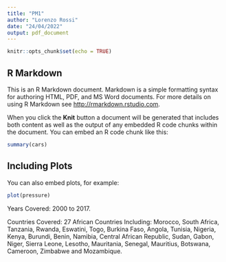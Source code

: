 ```yaml
---
title: "PM1"
author: "Lorenzo Rossi"
date: "24/04/2022"
output: pdf_document
---
```


```r
knitr::opts_chunk$set(echo = TRUE)
```

## R Markdown

This is an R Markdown document. Markdown is a simple formatting syntax for authoring HTML, PDF, and MS Word documents. For more details on using R Markdown see <http://rmarkdown.rstudio.com>.

When you click the **Knit** button a document will be generated that includes both content as well as the output of any embedded R code chunks within the document. You can embed an R code chunk like this:

```r
summary(cars)
```

## Including Plots

You can also embed plots, for example:

```r
plot(pressure)
```

Years Covered: 2000 to 2017.

Countries Covered: 27 African Countries Including: Morocco, South Africa, Tanzania, Rwanda, Eswatini, Togo, Burkina Faso, Angola, Tunisia, Nigeria, Kenya, Burundi, Benin, Namibia, Central African Republic, Sudan, Gabon, Niger, Sierra Leone, Lesotho, Mauritania, Senegal, Mauritius, Botswana, Cameroon, Zimbabwe and Mozambique.
